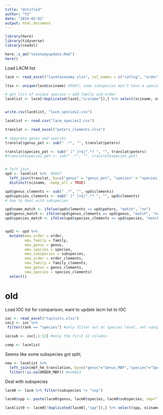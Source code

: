 ```yaml
---
title: "Untitled"
author: "YS"
date: "2024-02-01"
output: html_document
---
```


```r
library(here)
library(tidyverse)
library(readxl)
```

```r
here::i_am("taxonomyupdate.Rmd")
here()
```

Load LACM list

```r
lacm <- read_excel("lacmtaxonomy.xlsx", col_names = c("catlog", "order", "family", "genus", "species", "subspecies", "rank", "sciname"), skip=1)

ltax <- unique(lacm$sciname) #5667; some subspecies don't have a species level entry

# get list of unique species + add family and order
lacmlist <- lacm[!duplicated(lacm[,"sciname"]),] %>% select(sciname, subspecies, genus, species, family, order)


write.csv(lacmlist, "lacm_species2.csv")

lacmlist <- read.csv("lacm_species2.csv")
```


```r
translat <- read_excel("peters_clements.xlsx")

# separate genus and species
translat$genus_pet <- sub(" .*", "", translat$peters)

translat$species_pet <- sub(" [^ ]+$|^.*? ", "", translat$peters)
#translat$species_pet <- sub(" .*", "", translat$species_pet)


# left join 
upd <- lacmlist %>%  #5667 
  left_join(translat, by=c("genus" = "genus_pet", "species" = "species_pet")) %>% 
  distinct(sciname, .keep_all = TRUE)

upd$genus_clements <- sub(" .*", "", upd$clements)
upd$species_clements <- sub(" [^ ]+$|^.*? ", "", upd$clements)
# how to deal with subspecies

upd$name_match <- ifelse(upd$clements == upd$peters, "match", "no")
upd$genus_match <- ifelse(upd$genus_clements == upd$genus, "match", "no")
upd$species_match <- ifelse(upd$species_clements == upd$species, "match", "no")


upd2 <- upd %>% 
  mutate(emu_order = order,
         emu_family = family,
         emu_genus = genus,
         emu_species = species,
         emu_subspecies = subspecies,
         new_order = order_clements,
         new_family = family_clements,
         new_genus = genus_clements,
         new_species = species_clements)
  select()
```










# old
Load IOC list for comparison; want to update lacm list to IOC 

```r
ioc <- read_excel("taxlists.xlsx")
ioc2 <- ioc %>% 
 filter(rank == "species") #only filter out at species level, not subspecies

iocsub <- ioc[,1:12] #only the first 12 columns

comp <- lacmlist 
```


Seems like some subspecies got split; 
```r
new <- lacmlist %>% 
  left_join(mbf_hm_translation, by=c("genus"="Genus_MBF","species"="Species_MBF")) %>% 
  filter(!is.na(ORDER_MBF)) #n=6023
```


Deal with subspecies
```r
lacm0 <- lacm %>% filter(subspecies != "ssp")

lacm0$spp <- paste(lacm0$genus, lacm0$species, lacm0$subspecies, sep=" ")

lacmlist0 <- lacm0[!duplicated(lacm0[,"spp"]),] %>% select(spp, sciname, genus, species, family, order) #7634
```


